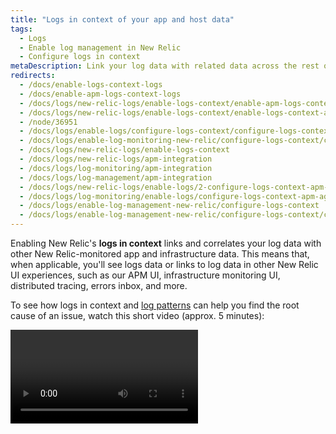 ```yaml
---
title: "Logs in context of your app and host data"
tags:
  - Logs
  - Enable log management in New Relic
  - Configure logs in context
metaDescription: Link your log data with related data across the rest of the New Relic platform by configuring logs in context.
redirects:
  - /docs/enable-logs-context-logs
  - /docs/enable-apm-logs-context-logs
  - /docs/logs/new-relic-logs/enable-logs-context/enable-apm-logs-context-logs
  - /docs/logs/new-relic-logs/enable-logs-context/enable-logs-context-apm-agents
  - /node/36951
  - /docs/logs/enable-logs/configure-logs-context/configure-logs-context-apm-agents
  - /docs/logs/enable-log-monitoring-new-relic/configure-logs-context/configure-logs-context-apm-agents
  - /docs/logs/new-relic-logs/enable-logs-context
  - /docs/logs/new-relic-logs/apm-integration
  - /docs/logs/log-monitoring/apm-integration
  - /docs/logs/log-management/apm-integration
  - /docs/logs/new-relic-logs/enable-logs/2-configure-logs-context-apm-agents
  - /docs/logs/log-monitoring/enable-logs/configure-logs-context-apm-agents
  - /docs/logs/enable-log-management-new-relic/configure-logs-context
  - /docs/logs/enable-log-management-new-relic/configure-logs-context/configure-logs-context-apm-agents
---
```


Enabling New Relic's **logs in context** links and correlates your log data with other New Relic-monitored app and infrastructure data. This means that, when applicable, you'll see logs data or links to log data in other New Relic UI experiences, such as our APM UI, infrastructure monitoring UI, distributed tracing, errors inbox, and more.  

To see how logs in context and [log patterns](/docs/logs/ui-data/find-unusual-logs-log-patterns) can help you find the root cause of an issue, watch this short video (approx. 5 minutes):

<Video id="awCeXQZs2YE" type="youtube" />

## See the root cause of issues across your platform [#compatibility-requirements]

By bringing all of your application and infrastructure data together in a single solution, you can get to the root cause of issues faster. Logs in context help you quickly see meaningful patterns and trends.

The following diagram shows the lifecycle of a log message, from enrichment with agent metadata (contextual logging), to formatting and forwarding the log data to New Relic:

![New Relic logs in context diagram](./images/new-relic-logs-in-context-diagram.png "new-relic-logs-in-context-diagram.png")

<figcaption>
  This diagram illustrates the flow of log messages through New Relic.
</figcaption>

Don't spend extra time trying to narrow down all your logs from different parts of your platform. Instead, enable logs in context to see the exact log lines you need to identify and resolve a problem.

## Basic process to enable logs in context [#enable-logs]

Here's an example of the New Relic APM UI showing logs in context. You can see logs in context of events for the selected time period, and drill down into detailed data for any of the highlighted attributes. To take advantage of even more capabilities, click **Query logs** from here to go directly to the **Logs** UI.

![Logs in context in APM UI](./images/demotron-logs-123021.png "Logs in context in APM UI")

The process to enable logs in context is basically the same, regardless of whether you're setting up an APM agent or the infrastructure agent:

1. Make sure you have already [set up logging in New Relic](/docs/logs/enable-log-management-new-relic/enable-log-monitoring-new-relic/enable-log-management-new-relic). This includes configuring a supported log forwarder that collects your application logs and extends the metadata that is forwarded to New Relic.
2. For enabling this for APM: make sure you have a supported APM agent version for your app, and enable [distributed tracing](/docs/distributed-tracing/concepts/introduction-distributed-tracing/). For specific instructions, select your agent: 
  * [C SDK](/docs/logs/enable-log-management-new-relic/configure-logs-context/c-sdk-configure-logs-context)
  * [Go](/docs/logs/enable-log-management-new-relic/configure-logs-context/configure-logs-context-go/)
  * [Java](/docs/logs/enable-log-management-new-relic/configure-logs-context/java-configure-logs-context-all/)
  * [.NET](/docs/logs/enable-log-management-new-relic/configure-logs-context/net-configure-logs-context-all/)
  * [Node.js](/docs/logs/enable-log-management-new-relic/configure-logs-context/configure-logs-context-nodejs/)
  * [PHP](/docs/logs/enable-log-management-new-relic/configure-logs-context/configure-logs-context-php/)
  * [Python](/docs/logs/enable-log-management-new-relic/configure-logs-context/configure-logs-context-python/)
  * [Ruby](/docs/logs/enable-log-management-new-relic/configure-logs-context/configure-logs-context-ruby/)
3. For infrastructure monitoring: [enable logs in context for the infrastructure agent](/docs/logs/enable-log-management-new-relic/enable-log-monitoring-new-relic/forward-your-logs-using-infrastructure-agent).
4. Look for your logs in context in New Relic One. See [What's next?](#what-next)

## API and other options [#API]

If our logging solutions don't meet your needs, you can use other options to send your log data to New Relic:

* Logging extensions via [agent API calls](/docs/logs/new-relic-logs/apm-integration/apm-agent-apis-manual-logs-context-instrumentation)
* HTTP endpoint via our [Log API](/docs/logs/log-management/log-api/introduction-log-api/)
* Syslog protocols via [TCP endpoint](/docs/logs/log-management/log-api/use-tcp-endpoint-forward-logs-new-relic/) (useful for CDNs, hardware devices, or managed services)

## What's next? [#what-next]

After you set up logs in context for APM or infrastructuring monitoring, make the most of your logging data in the New Relic One UI:

* Explore the logging data across your platform with our [Logs UI](/docs/logs/log-management/ui-data/use-logs-ui).
* See your logs in context of your app's performance in the [APM UI](/docs/logs/log-management/ui-data/use-logs-ui/#links). Troubleshoot [errors](/docs/apm/apm-ui-pages/error-analytics/errors-page-find-fix-verify-problems/) with [distributed tracing](/docs/apm/distributed-tracing/ui-data/understand-use-distributed-tracing-data), stack traces, application logs, and more.
* Get deeper visibility into both your application and your platform performance data by forwarding your logs with our [infrastructure monitoring agent](/docs/logs/enable-log-management-new-relic/enable-log-monitoring-new-relic/forward-your-logs-using-infrastructure-agent/). Review your [infrastructure logs](/docs/logs/log-management/ui-data/use-logs-ui/#links) in the UI.
* Set up [alerts](/docs/alerts-applied-intelligence/new-relic-alerts/alert-conditions/create-alert-conditions/).
* [Query your data](/docs/query-your-data/explore-query-data/get-started/introduction-querying-new-relic-data/) and [create dashboards](/docs/query-your-data/explore-query-data/dashboards/introduction-dashboards/).

Here is an example of logs in context for app trace details, visible from the APM UI.

![Logs in context of trace details in APM UI](./images/logs-in-context-traces.png "Logs in context for trace details in APM UI")
